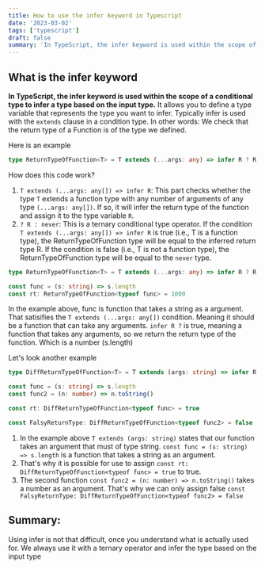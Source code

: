 ```yaml
---
title: How to use the infer keyword in Typescript
date: '2023-03-02'
tags: ['typescript']
draft: false
summary: 'In TypeScript, the infer keyword is used within the scope of a conditional type to infer a type based on the input type'
---
```


## What is the infer keyword

**In TypeScript, the infer keyword is used within the scope of a conditional type to infer a type based on the input type.** It allows you to define a type variable that represents the type you want to infer.
Typically infer is used with the `extends` clause in a condition type.
In other words: We check that the return type of a Function is of the type we defined.

Here is an example

```typescript
type ReturnTypeOfFunction<T> = T extends (...args: any) => infer R ? R : never
```

How does this code work?

1. `T extends (...args: any[]) => infer R`: This part checks whether the type `T` extends a function type with any number of arguments of any type `(...args: any[])`.
   If so, it will infer the return type of the function and assign it to the type variable `R`.
2. `? R : never`: This is a ternary conditional type operator. If the condition `T extends (...args: any[]) => infer R` is true (i.e., T is a function type),
   the ReturnTypeOfFunction type will be equal to the inferred return type R. If the condition is false (i.e., T is not a function type), the ReturnTypeOfFunction type will be equal to the `never` type.

```typescript
type ReturnTypeOfFunction<T> = T extends (...args: any) => infer R ? R : never

const func = (s: string) => s.length
const rt: ReturnTypeOfFunction<typeof func> = 1000
```

In the example above, func is function that takes a string as a argument. That satisifies the `T extends (...args: any[])` condition. Meaning it should be a function that can take any arguments.
`infer R ?` is true, meaning a function that takes any arguments, so we return the return type of the function. Which is a number (s.length)

Let's look another example

```typescript
type DiffReturnTypeOfFunction<T> = T extends (args: string) => infer R ? true : false

const func = (s: string) => s.length
const func2 = (n: number) => n.toString()

const rt: DiffReturnTypeOfFunction<typeof func> = true

const FalsyReturnType: DiffReturnTypeOfFunction<typeof func2> = false
```

1. In the example above `T extends (args: string)` states that our function takes an argument that must of type string.
   `const func = (s: string) => s.length` is a function that takes a string as an argument.
2. That's why it is possible for use to assign `const rt: DiffReturnTypeOfFunction<typeof func> = true` to true.
3. The second function `const func2 = (n: number) => n.toString()` takes a number as an argument. That's why we can only assign false
   `const FalsyReturnType: DiffReturnTypeOfFunction<typeof func2> = false`

## Summary:

Using infer is not that difficult, once you understand what is actually used for.
We always use it with a ternary operator and infer the type based on the input type

